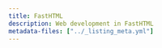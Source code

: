 ```yaml
---
title: FastHTML
description: Web development in FastHTML
metadata-files: ["../_listing_meta.yml"]
---
```


